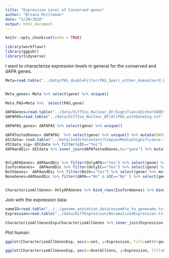 ```yaml
---
title: "Expression Level of Conserved genes"
author: "Briana Mittleman"
date: "5/20/2020"
output: html_document
---
```


```r
knitr::opts_chunk$set(echo = TRUE)
```

```r
library(workflowr)
library(ggpubr)
library(tidyverse)
```


I want to characterize expression levels in general for the conserved and dAPA genes.  

```r
Meta=read.table("../data/PAS_doubleFilter/PAS_5perc_either_HumanCoord_BothUsage_meta_doubleFilter.txt", header = T, stringsAsFactors = F) 


Meta_genes= Meta %>% select(gene) %>% unique()

Meta_PAS=Meta %>%  select(PAS,gene)

dAPAGenes=read.table("../data/DiffIso_Nuclear_DF/SignifianceEitherGENES_Nuclear.txt", header = T, stringsAsFactors = F)
dAPAPAS=read.table("../data/DiffIso_Nuclear_DF/AllPAS_withGeneSig.txt", header = T, stringsAsFactors = F) %>% inner_join(Meta, by=c("chr","start", "end","gene")) %>% select(PAS,gene,SigPAU2 ) 

dAPAPAS_genes= dAPAPAS %>% select(gene) %>% unique()

dAPATestedGenes= dAPAPAS  %>% select(gene) %>% unique() %>% mutate(dAPA=ifelse(gene %in% dAPAGenes$gene,"Yes", "No"))
dICdata= read.table("../data/IndInfoContent/SimpsonMedianSignificance.txt", header = T, stringsAsFactors = F)%>% select(sIC,gene)
dICdata_sig= dICdata %>% filter(sIC=="Yes")
dAPAandDic= dICdata %>% inner_join(dAPATestedGenes,by="gene") %>% mutate(Both=ifelse(sIC=="Yes" & dAPA=="Yes", "Yes","No"),OnlyIC=ifelse(sIC=="Yes" & dAPA=="No", "Yes","No"),OnlyAPA=ifelse(sIC=="No" & dAPA=="Yes", "Yes","No"))


OnlyAPAGenes= dAPAandDic %>% filter(OnlyAPA=="Yes") %>% select(gene) %>% mutate(set="Site")
IsoformGenes=  dAPAandDic %>% filter(OnlyIC=="Yes") %>% select(gene) %>% mutate(set="Isoform")
BothGenes=  dAPAandDic %>% filter(Both=="Yes") %>% select(gene) %>% mutate(set="Both")
NoneGenes=dAPAandDic %>% filter(dAPA=="No" & sIC=="No" ) %>% select(gene) %>% mutate(set="Conserved")


CharacterizeAllGenes= OnlyAPAGenes %>% bind_rows(IsoformGenes) %>% bind_rows(BothGenes)%>% bind_rows(BothGenes) %>% bind_rows(NoneGenes)
```

Join with the expression data:  

```r
nameID=read.table("../../genome_anotation_data/ensemble_to_genename.txt",sep="\t", header = T, stringsAsFactors = F) %>% dplyr::select(Gene_stable_ID, Gene.name)
Expression=read.table("../data/DiffExpression/NoramalizedExpression.txt",stringsAsFactors = F,header = T, col.names = c("Gene_stable_ID" ,"Chimp", "Human" )) %>% inner_join(nameID,by="Gene_stable_ID") %>% dplyr::rename('gene'=Gene.name)  %>% select(-Gene_stable_ID)

CharacterizeAllGenesExp=CharacterizeAllGenes %>% inner_join(Expression, by="gene") %>% gather("Species", "Expression", -gene, -set ) %>% mutate(OverAllCons=ifelse(set=="Conserved", "Yes","No"))


```

Plot human: 

```r
ggplot(CharacterizeAllGenesExp, aes(x=set, y=Expression, fill=set))+geom_boxplot() + facet_grid(~Species) + stat_compare_means() + scale_fill_brewer(palette = "RdYlBu") +labs(x="APA conservation state", y="Normalized Expression")

```
```r

ggplot(CharacterizeAllGenesExp, aes(x=OverAllCons, y=Expression, fill=OverAllCons))+geom_boxplot() + facet_grid(~Species) + stat_compare_means() + scale_fill_brewer(palette = "Set1") + labs(x="Is gene conserved on all APA levels", y="Normalized Expression") + theme(legend.position="none")
```


